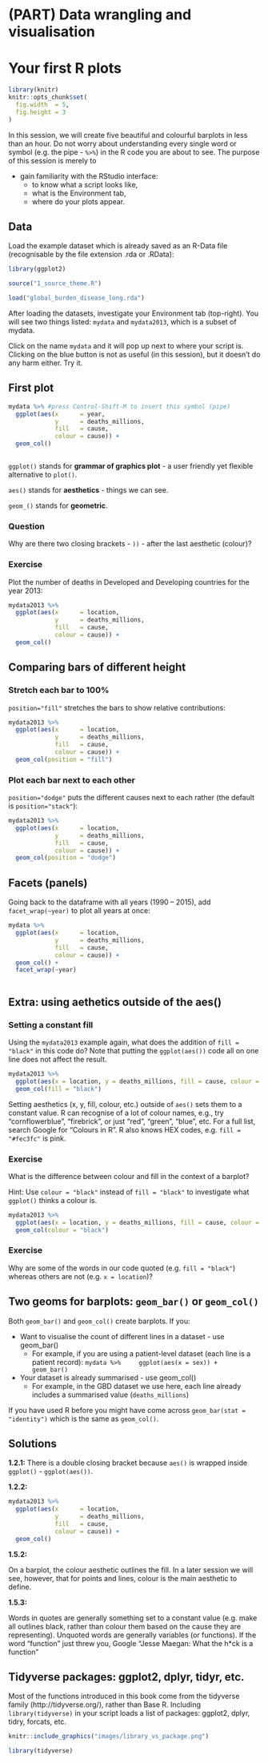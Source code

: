 # (PART) Data wrangling and visualisation {-}
# Your first R plots

```r
library(knitr)
knitr::opts_chunk$set(
  fig.width  = 5,
  fig.height = 3
)
```

In this session, we will create five beautiful and colourful barplots in less than an hour.
Do not worry about understanding every single word or symbol (e.g. the pipe - `%>%`) in the R code you are about to see. The purpose of this session is merely to

* gain familiarity with the RStudio interface:
    + to know what a script looks like,
    + what is the Environment tab,
    + where do your plots appear.

## Data

Load the example dataset which is already saved as an R-Data file (recognisable by the file extension .rda or .RData):

```r
library(ggplot2)

source("1_source_theme.R")

load("global_burden_disease_long.rda")

```

After loading the datasets, investigate your Environment tab (top-right). You will see two things listed: `mydata` and `mydata2013`, which is a subset of mydata.


Click on the name `mydata` and it will pop up next to where your script is.
Clicking on the blue button is not as useful (in this session), but it doesn't do any harm either.
Try it.

## First plot



```r

mydata %>% #press Control-Shift-M to insert this symbol (pipe)
  ggplot(aes(x      = year,
             y      = deaths_millions,
             fill   = cause,
             colour = cause)) +
  geom_col()



```


`ggplot()` stands for **grammar of graphics plot** - a user friendly yet flexible alternative to `plot()`.

`aes()` stands for **aesthetics** - things we can see.

`geom_()` stands for **geometric**.

### Question

Why are there two closing brackets - `))` - after the last aesthetic (colour)?


### Exercise 

Plot the number of deaths in Developed and Developing countries for the year 2013:

```r

mydata2013 %>% 
  ggplot(aes(x      = location,
             y      = deaths_millions,
             fill   = cause,
             colour = cause)) +
  geom_col()

```


\newpage

## Comparing bars of different height

### Stretch each bar to 100%


`position="fill"` stretches the bars to show relative contributions:

```r

mydata2013 %>% 
  ggplot(aes(x      = location,
             y      = deaths_millions,
             fill   = cause,
             colour = cause)) +
  geom_col(position = "fill")

```


### Plot each bar next to each other

`position="dodge"` puts the different causes next to each rather (the default is `position="stack"`):

```r

mydata2013 %>% 
  ggplot(aes(x      = location,
             y      = deaths_millions,
             fill   = cause,
             colour = cause)) +
  geom_col(position = "dodge")


```


## Facets (panels)

Going back to the dataframe with all years (1990 -- 2015), add `facet_wrap(~year)` to plot all years at once:


```r

mydata %>% 
  ggplot(aes(x      = location,
             y      = deaths_millions,
             fill   = cause,
             colour = cause)) +
  geom_col() +
  facet_wrap(~year)



```


## Extra: using aethetics outside of the aes()

### Setting a constant fill

Using the `mydata2013` example again, what does the addition of `fill = "black"` in this code do?
Note that putting the `ggplot(aes())` code all on one line does not affect the result.


```r

mydata2013 %>% 
  ggplot(aes(x = location, y = deaths_millions, fill = cause, colour = cause)) +
  geom_col(fill = "black")

```

Setting aesthetics (x, y, fill, colour, etc.) outside of `aes()` sets them to a constant value.
R can recognise of a lot of colour names, e.g., try "cornflowerblue", "firebrick", or just "red", "green", "blue", etc.
For a full list, search Google for "Colours in R". R also knows HEX codes, e.g. `fill = "#fec3fc"` is pink.


### Exercise

What is the difference between colour and fill in the context of a barplot?

Hint: Use `colour = "black"` instead of `fill = "black"` to investigate what `ggplot()` thinks a colour is. 

```r

mydata2013 %>% 
  ggplot(aes(x = location, y = deaths_millions, fill = cause, colour = cause))+
  geom_col(colour = "black")

```

### Exercise

Why are some of the words in our code quoted (e.g. `fill = "black"`) whereas others are not (e.g. `x = location`)?

## Two geoms for barplots: `geom_bar()` or `geom_col()`

Both `geom_bar()` and `geom_col()` create barplots. If you:

* Want to visualise the count of different lines in a dataset - use geom_bar()
    + For example, if you are using a patient-level dataset (each line is a patient record):
    `mydata %>% 
     ggplot(aes(x = sex)) +
     geom_bar()`
  
* Your dataset is already summarised - use geom_col()
    + For example, in the GBD dataset we use here, each line already includes a summarised value (`deaths_millions`)

If you have used R before you might have come across `geom_bar(stat = "identity")` which is the same as `geom_col()`.


## Solutions

**1.2.1:**
There is a double closing bracket because `aes()` is wrapped inside `ggplot()` - `ggplot(aes())`.


**1.2.2:**
```r

mydata2013 %>% 
  ggplot(aes(x      = location,
             y      = deaths_millions,
             fill   = cause,
             colour = cause)) +
  geom_col()

```


**1.5.2:**

On a barplot, the colour aesthetic outlines the fill.
In a later session we will see, however, that for points and lines, colour is the main aesthetic to define.

**1.5.3:**

Words in quotes are generally something set to a constant value (e.g. make all outlines black, rather than colour them based on the cause they are representing).
Unquoted words are generally variables (or functions).
If the word "function" just threw you, Google "Jesse Maegan: What the h*ck is a function"


## Tidyverse packages: ggplot2, dplyr, tidyr, etc.

Most of the functions introduced in this book come from the tidyverse family (http://tidyverse.org/), rather than Base R. Including `library(tidyverse)` in your script loads a list of packages: ggplot2, dplyr, tidry, forcats, etc.


```r
knitr::include_graphics("images/library_vs_package.png")
```

```r

library(tidyverse)

```

